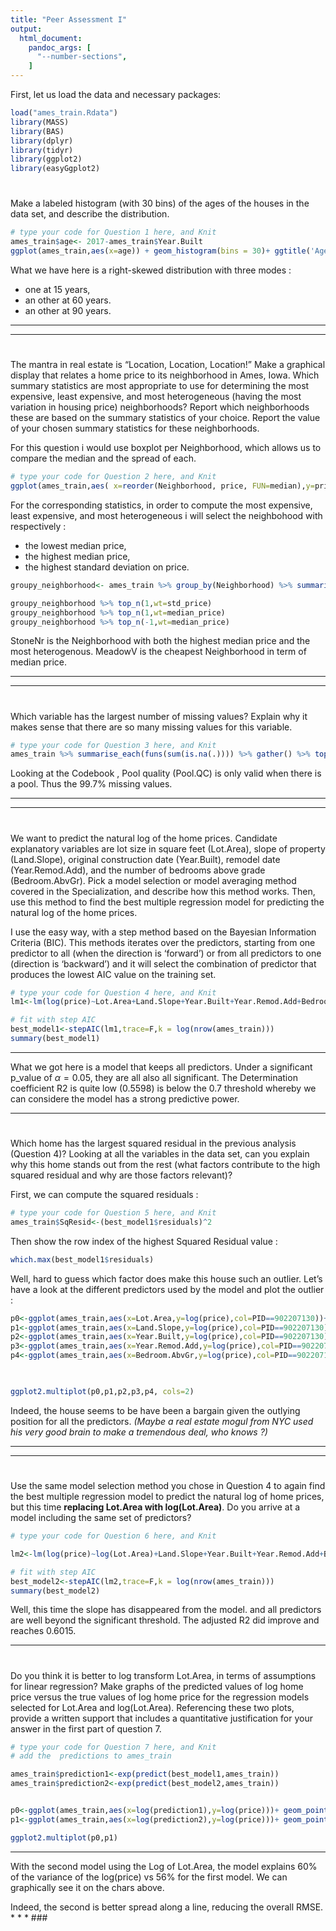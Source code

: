 ```yaml
---
title: "Peer Assessment I"
output:
  html_document: 
    pandoc_args: [
      "--number-sections",
    ]
---
```



First, let us load the data and necessary packages:

```r
load("ames_train.Rdata")
library(MASS)
library(BAS)
library(dplyr)
library(tidyr)
library(ggplot2)
library(easyGgplot2)
```

#
Make a labeled histogram (with 30 bins) of the ages of the houses in the data set, and describe the distribution.


```r
# type your code for Question 1 here, and Knit
ames_train$age<- 2017-ames_train$Year.Built
ggplot(ames_train,aes(x=age)) + geom_histogram(bins = 30)+ ggtitle('Age distribution of Houses')+ geom_vline(xintercept = median(ames_train$age),col='blue') +annotate("text", x = 60, y =100 , label = "median houses age", color="blue")
``` 

What we have here is a right-skewed distribution with three modes : 

- one at 15 years, 
- an other at 60 years.
- an other at 90 years.

* * *



* * *


#
The mantra in real estate is "Location, Location, Location!" Make a graphical display that relates a home price to its neighborhood in Ames, Iowa. Which summary statistics are most appropriate to use for determining the most expensive, least expensive, and most heterogeneous (having the most variation in housing price) neighborhoods? Report which neighborhoods these are based on the summary statistics of your choice. Report the value of your chosen summary statistics for these neighborhoods.


For this question i would use boxplot per Neighborhood, which allows us to compare the median and the spread of each.


```r
# type your code for Question 2 here, and Knit
ggplot(ames_train,aes( x=reorder(Neighborhood, price, FUN=median),y=price/1000,fill=Neighborhood))+ geom_boxplot() +theme(axis.text.x=element_text(angle=45, hjust=1),                                                                        axis.text.y=element_text(angle=45, hjust=1)) +  labs(title = "Houses prices per Neighborhood ('000$)")+ theme(legend.position="none")+ylab('Price in 000 $')+xlab('')

```
For the corresponding statistics, in order to compute the most expensive, least expensive, and most heterogeneous i will select the neighbohood with respectively :

- the lowest median price,
- the highest median price,
- the highest standard deviation on price.


```r
groupy_neighborhood<- ames_train %>% group_by(Neighborhood) %>% summarise(std_price=sd(price),  median_price=median(price))  

groupy_neighborhood %>% top_n(1,wt=std_price)
groupy_neighborhood %>% top_n(1,wt=median_price)
groupy_neighborhood %>% top_n(-1,wt=median_price)
```
StoneNr is the Neighborhood with both the highest median price and the most heterogenous.
MeadowV is the cheapest Neighborhood in term of median price.

* * *





* * *

# 

Which variable has the largest number of missing values? Explain why it makes sense that there are so many missing values for this variable.

```r
# type your code for Question 3 here, and Knit
ames_train %>% summarise_each(funs(sum(is.na(.)))) %>% gather() %>% top_n(5,wt=value)

```
Looking at the Codebook , Pool quality (Pool.QC) is only valid when there is a pool. Thus the 99.7% missing values.

* * *



* * *

#

We want to predict the natural log of the home prices. Candidate explanatory variables are lot size in square feet (Lot.Area), slope of property (Land.Slope), original construction date (Year.Built), remodel date (Year.Remod.Add), and the number of bedrooms above grade (Bedroom.AbvGr). Pick a model selection or model averaging method covered in the Specialization, and describe how this method works. Then, use this method to find the best multiple regression model for predicting the natural log of the home prices.



I use the easy way, with a step method based on the Bayesian Information Criteria (BIC). This methods iterates over the predictors, starting from one predictor to all (when the direction is 'forward') or from all predictors to one (direction is 'backward') and it will select the combination of predictor that produces the lowest AIC value on the training set.
```r
# type your code for Question 4 here, and Knit
lm1<-lm(log(price)~Lot.Area+Land.Slope+Year.Built+Year.Remod.Add+Bedroom.AbvGr,data=ames_train)

# fit with step AIC
best_model1<-stepAIC(lm1,trace=F,k = log(nrow(ames_train)))
summary(best_model1)
```

* * *

What we got here is a model that keeps all predictors. Under a significant p_value of $\alpha=0.05$, they are all also all significant. The Determination coefficient R2 is quite low (0.5598) is below the 0.7 threshold whereby we can considere the model has a strong predictive power. 


* * *

#

Which home has the largest squared residual in the previous analysis (Question 4)? Looking at all the variables in the data set, can you explain why this home stands out from the rest (what factors contribute to the high squared residual and why are those factors relevant)?


First, we can compute the squared residuals :

```r
# type your code for Question 5 here, and Knit
ames_train$SqResid<-(best_model1$residuals)^2
```


Then show the row index of the highest Squared Residual value :

```r
which.max(best_model1$residuals)
```

Well, hard to guess which factor does make this house such an outlier. Let's have a look at the different predictors used by the model and plot the outlier :

```r

p0<-ggplot(ames_train,aes(x=Lot.Area,y=log(price),col=PID==902207130))+geom_point()
p1<-ggplot(ames_train,aes(x=Land.Slope,y=log(price),col=PID==902207130))+geom_point()
p2<-ggplot(ames_train,aes(x=Year.Built,y=log(price),col=PID==902207130))+geom_point()
p3<-ggplot(ames_train,aes(x=Year.Remod.Add,y=log(price),col=PID==902207130))+geom_point()
p4<-ggplot(ames_train,aes(x=Bedroom.AbvGr,y=log(price),col=PID==902207130))+geom_point()
 


ggplot2.multiplot(p0,p1,p2,p3,p4, cols=2)
```

Indeed, the house seems to be have been a bargain given the outlying position for all the predictors. 
*(Maybe a real estate mogul from NYC used his very good brain to make a tremendous deal, who knows ?)*

* * *



* * *

#

Use the same model selection method you chose in Question 4 to again find the best multiple regression model to predict the natural log of home prices, but this time **replacing Lot.Area with log(Lot.Area)**. Do you arrive at a model including the same set of predictors?


```r
# type your code for Question 6 here, and Knit

lm2<-lm(log(price)~log(Lot.Area)+Land.Slope+Year.Built+Year.Remod.Add+Bedroom.AbvGr,data=ames_train)

# fit with step AIC
best_model2<-stepAIC(lm2,trace=F,k = log(nrow(ames_train)))
summary(best_model2)

```
Well, this time the slope has disappeared from the model. and all predictors are well beyond the significant threshold.
The adjusted R2 did improve and reaches 0.6015.


* * *

#

Do you think it is better to log transform Lot.Area, in terms of assumptions for linear regression? Make graphs of the predicted values of log home price versus the true values of log home price for the regression models selected for Lot.Area and log(Lot.Area). Referencing these two plots, provide a written support that includes a quantitative justification for your answer in the first part of question 7.



```r
# type your code for Question 7 here, and Knit
# add the  predictions to ames_train

ames_train$prediction1<-exp(predict(best_model1,ames_train))
ames_train$prediction2<-exp(predict(best_model2,ames_train))


p0<-ggplot(ames_train,aes(x=log(prediction1),y=log(price)))+ geom_point(col='#4abf6d') +ggtitle('Using the Lot.Area as predictor')+geom_smooth(method = 'lm')
p1<-ggplot(ames_train,aes(x=log(prediction2),y=log(price)))+ geom_point(col='#008b8b')+ggtitle('Using the log(Lot.Area) as predictor')+geom_smooth(method = 'lm')

ggplot2.multiplot(p0,p1)
```



* * *

With the second model using the Log of Lot.Area, the model explains 60% of the variance of the log(price) vs 56% for the first model.
We can graphically see it on the chars above.

Indeed, the second is better spread along a line, reducing the overall RMSE.
* * *
###